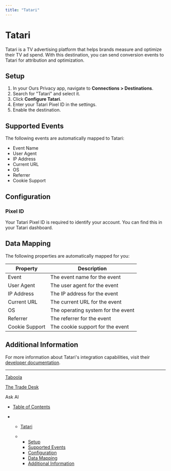 ```yaml
---
title: "Tatari"
---
```


# Tatari

Tatari is a TV advertising platform that helps brands measure and optimize their TV ad spend. With this destination, you can send conversion events to Tatari for attribution and optimization.

## Setup

1. In your Ours Privacy app, navigate to **Connections > Destinations**.
2. Search for "Tatari" and select it.
3. Click **Configure Tatari**.
4. Enter your Tatari Pixel ID in the settings.
5. Enable the destination.

## Supported Events

The following events are automatically mapped to Tatari:

* Event Name
* User Agent
* IP Address
* Current URL
* OS
* Referrer
* Cookie Support

## Configuration

### Pixel ID

Your Tatari Pixel ID is required to identify your account. You can find this in your Tatari dashboard.

## Data Mapping

The following properties are automatically mapped for you:

| Property       | Description                        |
| -------------- | ---------------------------------- |
| Event          | The event name for the event       |
| User Agent     | The user agent for the event       |
| IP Address     | The IP address for the event       |
| Current URL    | The current URL for the event      |
| OS             | The operating system for the event |
| Referrer       | The referrer for the event         |
| Cookie Support | The cookie support for the event   |

## Additional Information

For more information about Tatari's integration capabilities, visit their [developer documentation](https://tatari.tv/).

***

[Taboola](/docs/taboola)

[The Trade Desk](/docs/the-trade-desk)

Ask AI

* [Table of Contents](#)

* * [Tatari](#tatari)

  * * [Setup](#setup)
    * [Supported Events](#supported-events)
    * [Configuration](#configuration)
    * [Data Mapping](#data-mapping)
    * [Additional Information](#additional-information)
